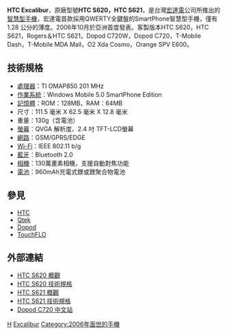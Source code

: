 {{noteTA
|G1=長度單位
}}

'''HTC Excalibur'''，原廠型號'''HTC S620，HTC S621'''，是台灣[[宏達電|宏達電]]公司所推出的[[智慧型手機|智慧型手機]]，宏達電首款採用QWERTY全鍵盤的SmartPhone智慧型手機，僅有1.28 公分的薄度。2006年10月於亞洲首度發表。客製版本HTC S620，HTC S621，Rogers＆HTC S621，Dopod C720W，Dopod C720，T-Mobile Dash，T-Mobile MDA Mail，O2 Xda Cosmo，Orange SPV E600。

== 技術規格 ==
*[[處理器|處理器]]：TI OMAP850 201 MHz
*[[作業系統|作業系統]]：Windows Mobile 5.0 SmartPhone Edition
*[[記憶體|記憶體]]：ROM：128MB，RAM：64MB
*尺寸：111.5 毫米 X 62.5 毫米 X 12.8 毫米
*重量：130g（含電池）
*[[螢幕|螢幕]]：QVGA 解析度、2.4 吋 TFT-LCD螢幕 
*[[網路|網路]]：GSM/GPRS/EDGE
*[[Wi-Fi|Wi-Fi]]：IEEE 802.11 b/g
*[[藍牙|藍牙]]：Bluetooth 2.0
*[[相機|相機]]：130萬畫素相機，支援自動對焦功能
*[[電池|電池]]：960mAh充電式鋰或鋰聚合物電池

== 參見 ==
*[[HTC|HTC]]
*[[Qtek|Qtek]]
*[[Dopod|Dopod]]
*[[TouchFLO|TouchFLO]]

== 外部連結 ==
*[https://web.archive.org/web/20110716060713/http://www.htc.com/www/product.aspx?id=554 HTC S620 概觀]
*[http://www.htc.com/www/product.aspx?id=558 HTC S620 技術規格]{{Wayback|url=http://www.htc.com/www/product.aspx?id=558 |date=20080904023124 }}
*[http://www.htc.com/la/product.aspx?id=18950 HTC S621 概觀]{{dead link|date=2017年11月 |bot=InternetArchiveBot |fix-attempted=yes }}
*[http://www.htc.com/la/product.aspx?id=18954 HTC S621 技術規格]{{dead link|date=2017年11月 |bot=InternetArchiveBot |fix-attempted=yes }}
*[https://web.archive.org/web/20090907231357/http://www.ic720.cn/ Dopod C720 中文站]

{{HTC Phones S Series}}

[[Category:智能手機|H]]
[[Category:宏達電手機|Excalibur]]
[[Category:2006年面世的手機|Category:2006年面世的手機]]